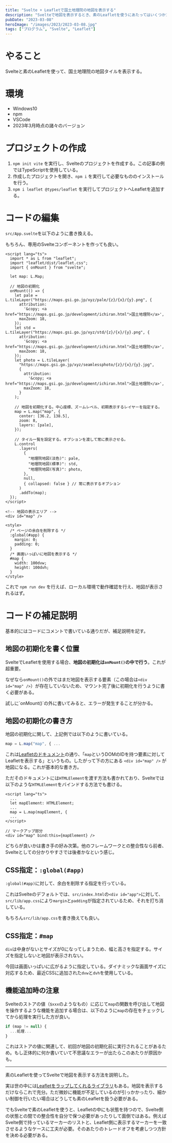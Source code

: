 ```yaml
---
title: "Svelte + Leafletで国土地理院の地図を表示する"
description: "Svelteで地図を表示するとき、素のLeafletを使うにあたってはいくつかコツがある。"
pubDate: "2023-03-08"
heroImage: "/images/2023/2023-03-08.jpg"
tags: ["プログラム", "Svelte", "Leaflet"]
---
```


# やること

Svelteと素のLeafletを使って、国土地理院の地図タイルを表示する。

# 環境

- Windows10
- npm
- VSCode
- 2023年3月時点の諸々のバージョン

# プロジェクトの作成

1. `npm init vite` を実行し、Svelteのプロジェクトを作成する。この記事の例ではTypeScriptを使用している。
2. 作成したプロジェクトを開き、`npm i` を実行して必要なもののインストールを行う。
3. `npm i leaflet @types/leaflet` を実行してプロジェクトへLeafletを追加する。

# コードの編集

`src/App.svelte`を以下のように書き換える。

<Message level="1">
もちろん、専用のSvelteコンポーネントを作っても良い。
</Message>

```svelte
<script lang="ts">
  import * as L from "leaflet";
  import "leaflet/dist/leaflet.css";
  import { onMount } from "svelte";

  let map: L.Map;

  // 地図の初期化
  onMount(() => {
    let pale = L.tileLayer("https://maps.gsi.go.jp/xyz/pale/{z}/{x}/{y}.png", {
      attribution:
        '&copy; <a href="https://maps.gsi.go.jp/development/ichiran.html">国土地理院</a>',
      maxZoom: 18,
    });
    let std = L.tileLayer("https://maps.gsi.go.jp/xyz/std/{z}/{x}/{y}.png", {
      attribution:
        '&copy; <a href="https://maps.gsi.go.jp/development/ichiran.html">国土地理院</a>',
      maxZoom: 18,
    });
    let photo = L.tileLayer(
      "https://maps.gsi.go.jp/xyz/seamlessphoto/{z}/{x}/{y}.jpg",
      {
        attribution:
          '&copy; <a href="https://maps.gsi.go.jp/development/ichiran.html">国土地理院</a>',
        maxZoom: 18,
      }
    );

    // 地図を初期化する。中心座標、ズームレベル、初期表示するレイヤーを指定する。
    map = L.map("map", {
      center: [36.2, 138.5],
      zoom: 8,
      layers: [pale],
    });

    // タイル一覧を設定する。オプションを渡して常に表示させる。
    L.control
      .layers(
        {
          "地理院地図(淡色)": pale,
          "地理院地図(標準)": std,
          "地理院地図(写真)": photo,
        },
        null,
        { collapsed: false } // 常に表示するオプション
      )
      .addTo(map);
  });
</script>

<!-- 地図の表示エリア -->
<div id="map" />

<style>
  /* ページの余白を削除する */
  :global(#app) {
    margin: 0;
    padding: 0;
  }
  /* 画面いっぱいに地図を表示する */
  #map {
    width: 100dvw;
    height: 100dvh;
  }
</style>
```

これで `npm run dev` を行えば、ローカル環境で動作確認を行え、地図が表示されるはず。

# コードの補足説明

基本的にはコードにコメントで書いている通りだが、補足説明を記す。

## 地図の初期化を書く位置

SvelteでLeafletを使用する場合、**地図の初期化は`onMount()`の中で行う**。これが超重要。

なぜなら`onMount()`の外ではまだ地図を表示する要素（この場合は`<div id="map" />`）が存在していないため、マウント完了後に初期化を行うように書く必要がある。

<Message level="0">
試しに`onMount()`の外に書いてみると、エラーが発生することが分かる。
</Message>

## 地図の初期化の書き方

地図の初期化に関して、上記例では以下のように書いている。

```ts
map = L.map("map", { ...
```

これは[Leafletのドキュメント](https://leafletjs.com/reference.html#map-factory)の通り、「`map`というDOMのIDを持つ要素に対してLeafletを表示する」というもの。したがって下の方にある `<div id="map" />` が地図になる。これが基本的な書き方。

ただそのドキュメントには`HTMLElement`を渡す方法も書かれており、Svelteでは以下のような`HTMLElement`をバインドする方法でも書ける。

```svelte
<script lang="ts">
  ...
  let mapElement: HTMLElement;
  ...
  map = L.map(mapElement, {
  ...
</script>

// マークアップ部分
<div id="map" bind:this={mapElement} />
```

どちらが良いかは書き手の好み次第。他のフレームワークとの整合性なら前者、Svelteとしての分かりやすさでは後者かなという感じ。

## CSS指定：`:global(#app)`

`:global(#app)`に対して、余白を削除する指定を行っている。

これはSvelteのデフォルトでは、`src/index.html`の`<div id="app">`に対して、`src/lib/app.css`により`margin`と`padding`が指定されているため、それを打ち消している。

もちろん`src/lib/app.css`を書き換えても良い。

## CSS指定：`#map`

`div`は中身がないとサイズが0になってしまうため、幅と高さを指定する。サイズを指定しないと地図が表示されない。

今回は画面いっぱいに広がるように指定している。ダイナミックな画面サイズに対応するため、最近CSSに追加された`dvw`と`dvh`を使用している。

## 機能追加時の注意

Svelteのストアの値（`$xxx`のようなもの）に応じて`map`の関数を呼び出して地図を操作するような機能を追加する場合は、以下のように`map`の存在をチェックしてから処理を実行した方が良い。

```ts
if (map != null) {
  ...処理...
}
```

これはストアの値に関連して、初回が地図の初期化前に実行されることがあるため。もし正体的に何か書いていて不思議なエラーが出たらこのあたりが原因かも。

---

素のLeafletを使ってSvelteで地図を表示する方法を説明した。

実は世の中には[Leafletをラップしてくれるライブラリ](https://github.com/ngyewch/svelte-leaflet)もある。地図を表示するだけならこれで充分。ただ微妙に機能が不足しているのが引っかかったり、細かい制御を行いたい場合はどうしても素のLeafletを扱う必要がある。

でもSvelteで素のLeafletを使うと、Leafletの中にも状態を持つので、Svelte側の状態との間での整合性を自分で保つ必要があったりして面倒ではある。例えばSvelte側で持っているマーカーのリストと、Leaflet側に表示するマーカーを一致させるようなケースに工夫が必要。そのあたりのトレードオフを考慮しつつ方針を決める必要がある。

